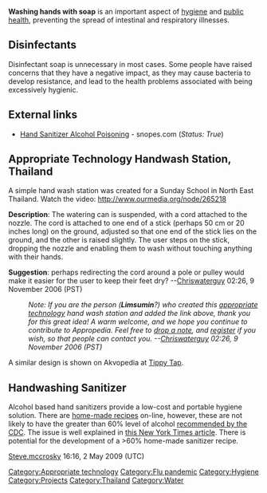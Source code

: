 {{Lang|[[Cuci tangan dengan sabun|Bahasa Indonesia]]}}
'''Washing hands with soap''' is an important aspect of [[hygiene]] and [[public health]], preventing the spread of intestinal and respiratory illnesses.

== Disinfectants ==
Disinfectant soap is unnecessary in most cases.{{fact}} Some people have raised concerns that they have a negative impact, as they may cause bacteria to develop resistance,{{sp}} and lead to the health problems associated with being excessively hygienic.{{sp}}

== External links ==
* [http://www.snopes.com/medical/toxins/sanitizer.asp Hand Sanitizer Alcohol Poisoning] - snopes.com (''Status: True'')

== Appropriate Technology Handwash Station, Thailand ==
A simple hand wash station was created for a Sunday School in North East Thailand. Watch the video: http://www.ourmedia.org/node/265218

'''Description''': The watering can is suspended, with a cord attached to the nozzle. The cord is attached to one end of a stick (perhaps 50 cm or 20 inches long) on the ground, adjusted so that one end of the stick lies on the ground, and the other is raised slightly. The user steps on the stick, dropping the nozzle and enabling them to wash without touching anything with their hands. 

'''Suggestion''': perhaps redirecting the cord around a pole or pulley would make it easier for the user to keep their feet dry? --[[User:Chriswaterguy|Chriswaterguy]] 02:26, 9 November 2006 (PST)

:''Note: If you are the person <!-- Anon editor, 202.156.13.1-->('''Limsumin'''?) who created this [[appropriate technology]] hand wash station and added the link above, thank you for this great idea! A warm welcome, and we hope you continue to contribute to Appropedia. Feel free to [[A:VP|drop a note]], and [[Special:Userlogin|register]] if you wish, so that people can contact you. --[[User:Chriswaterguy|Chriswaterguy]] 02:26, 9 November 2006 (PST)''

A similar design is shown on Akvopedia at [http://www.akvo.org/wiki/index.php/Tippy_Tap Tippy Tap].

== Handwashing Sanitizer ==
Alcohol based hand sanitizers provide a low-cost and portable hygiene solution. There are [http://plainhomesteading.blogspot.com/2009/04/that-homemade-hand-sanitizer.html home-made recipes] on-line, however, these are not likely to have the greater than 60% level of alcohol [http://www.cdc.gov/ncidod/eid/vol12no03/05-0955.htm#1 recommended by the CDC]. The issue is well explained in [http://www.nytimes.com/2006/03/21/health/21cons.html?ex=1300597200&en=4c70920a31f666bf&ei=5090&partner=rssuserland&emc=rss this New York Times article]. There is potential for the development of a >60% home-made sanitizer recipe.

[[User:Steve.mccrosky|Steve.mccrosky]] 16:16, 2 May 2009 (UTC)

[[Category:Appropriate technology]]
[[Category:Flu pandemic]]
[[Category:Hygiene]]
[[Category:Projects]]
[[Category:Thailand]]
[[Category:Water]]